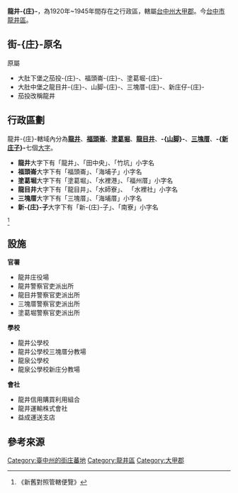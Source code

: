 {{noteTA
|1 = zh-cn:庄; zh-hk:庄; zh-tw:庄;
}}
'''龍井-{庄}-'''，為1920年~1945年間存在之行政區，轄屬[[臺中州|台中州]][[大甲郡|大甲郡]]。今[[臺中市|台中市]][[龍井區|龍井區]]。

==街-{庄}-原名==
原屬
*大肚下堡之茄投-{庄}-、福頭崙-{庄}-、塗葛堀-{庄}-
*大肚中堡之龍目井-{庄}-、山脚-{庄}-、三塊厝-{庄}-、新庄仔-{庄}-
*茄投改稱龍井

==行政區劃==
龍井-{庄}-轄域內分為'''[[龍井_(大字)|龍井]]'''、'''[[福頭崙|福頭崙]]'''、'''[[塗葛堀|塗葛堀]]'''、'''[[龍目井|龍目井]]'''、'''-{[[山腳_(臺中市龍井區)|山脚]]}-'''、'''[[三塊厝_(臺中市龍井區)|三塊厝]]'''、'''-{[[新庄子_(臺中市龍井區)|新庄子]]}-'''七個[[大字_(行政區劃)|大字]]。

*'''龍井'''大字下有「龍井」、「田中央」、「竹坑」小字名
*'''福頭崙'''大字下有「福頭崙」、「海埔子」小字名
*'''塗葛堀'''大字下有「塗葛堀」、「水裡港」、「福州厝」小字名
*'''龍目井'''大字下有「龍目井」、「水師寮」、 「水裡社」小字名
*'''三塊厝'''大字下有「三塊厝」、「海埔厝」小字名
*'''新-{庄}-子'''大字下有「新-{庄}-子」、「南寮」小字名
<ref>《新舊對照管轄便覽》</ref>

== 設施 ==
'''官署'''

* 龍井庄役場
* 龍井警察官吏派出所
* 龍目井警察官吏派出所
* 三塊厝警察官吏派出所
* 塗葛堀警察官吏派出所

'''學校'''

* 龍井公學校
* 龍井公學校三塊厝分教場
* 龍泉公學校
* 龍泉公學校新庄分教場

'''會社'''

* 龍井信用購買利用組合
* 龍井運輸株式會社
* 益成運送支店

== 參考來源 ==
{{reflist}}
{{台中州}}

[[Category:臺中州的街庄蕃地|Category:臺中州的街庄蕃地]]
[[Category:龍井區|Category:龍井區]]
[[Category:大甲郡|Category:大甲郡]]